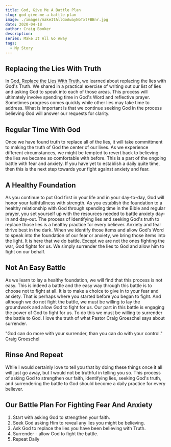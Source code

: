 ```yaml
---
title: God, Give Me A Battle Plan
slug: god-give-me-a-battle-plan
image: ./images/makeItAllGoAwayNoTxtFBBnr.jpg
date: 2020-04-18
author: Craig Booker
description:
series: Make It All Go Away
tags:
  - My Story
---
```


## Replacing the Lies With Truth

In [God, Replace the Lies With Truth](https://www.craigbooker.com/blog/god-replace-the-lies-with-truth/), we learned about replacing the lies with God's Truth. We shared in a practical exercise of writing out our list of lies and asking God to speak into each of those areas. This process will ultimately involve spending time in God's Word and reflective prayer. Sometimes progress comes quickly while other lies may take time to address. What is important is that we continue seeking God in the process believing God will answer our requests for clarity.

## Regular Time With God

Once we have found truth to replace all of the lies, it will take committment to making the truth of God the center of our lives. As we experience different circumstances, we might be tempted to revert back to believing the lies we became so comfortable with before. This is a part of the ongoing battle with fear and anxiety. If you have yet to establish a daily quite time, then this is the next step towards your fight against anxiety and fear.

## A Healthy Foundation

As you continue to put God first in your life and in your day-to-day, God will honor your faithfullness with strength. As you establish the foundation to a healthy relationship with God through spending time in the Bible and regular prayer, you set yourself up with the resources needed to battle anxiety day-in and day-out. The process of identifying lies and seeking God's truth to replace those lies is a healthy practice for every believer. Anxiety and fear thrive best in the dark. When we identify those items and allow God's Word to speak into the foundation of our fear or anxiety, we bring those items into the light. It is here that we do battle. Except we are not the ones fighting the war, God fights for us. We simply surrender the lies to God and allow him to fight on our behalf.

## Not An Easy Battle

As we learn to lay a healthy foundation, we will find that this process is not easy. This is indeed a battle and the easy way through this battle is to choose not to fight at all. It is to make a choice to give in to your fear and anxiety. That is perhaps where you started before you began to fight. And although we do not fight the battle, we must be willing to lay the groundwork and allow God to fight for us. Our part in this battle is engaging the power of God to fight for us. To do this we must be willing to surrender the battle to God. I love the truth of what Pastor Craig Groeschel says about surrender.

"God can do more with your surrender, than you can do with your control."
Craig Groeschel

## Rinse And Repeat

While I would certainly love to tell you that by doing these things once it all will just go away, but I would not be truthful in telling you so. This process of asking God to strengthen our faith, identifying lies, seeking God's truth, and surrendering the battle to God should become a daily practice for every believer.

## Our Battle Plan For Fighting Fear And Anxiety

1. Start with asking God to strengthen your faith.
2. Seek God asking Him to reveal any lies you might be believing.
3. Ask God to replace the lies you have been believing with Truth.
4. Surrender - allow God to fight the battle.
5. Repeat Daily
